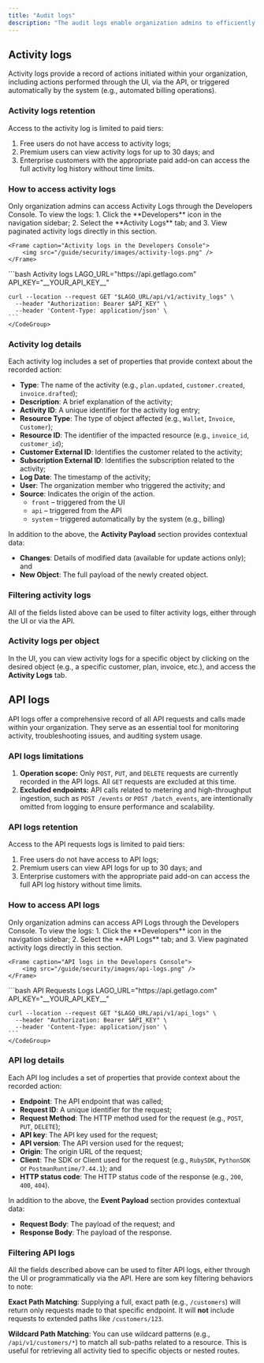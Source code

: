 ```yaml
---
title: "Audit logs"
description: "The audit logs enable organization admins to efficiently track member activity, providing detailed records of who performed each action, what was done, and when it occurred."
---
```


## Activity logs
Activity logs provide a record of actions initiated within your organization, including actions performed through the UI, via the API, or triggered automatically by the system (e.g., automated billing operations).


### Activity logs retention
Access to the activity log is limited to paid tiers:
1. Free users do not have access to activity logs;
2. Premium users can view activity logs for up to 30 days; and
3. Enterprise customers with the appropriate paid add-on can access the full activity log history without time limits.


### How to access activity logs
<Tabs>
  <Tab title="Dashboard">
    Only organization admins can access Activity Logs through the Developers Console.
    To view the logs:
    1. Click the **Developers** icon in the navigation sidebar;
    2. Select the **Activity Logs** tab; and
    3. View paginated activity logs directly in this section.

    <Frame caption="Activity logs in the Developers Console">
        <img src="/guide/security/images/activity-logs.png" />
    </Frame>
  </Tab>
  <Tab title="API">
    <CodeGroup>
    ```bash Activity logs
    LAGO_URL="https://api.getlago.com"
    API_KEY="__YOUR_API_KEY__"

    curl --location --request GET "$LAGO_URL/api/v1/activity_logs" \
      --header "Authorization: Bearer $API_KEY" \
      --header 'Content-Type: application/json' \
    ```
    </CodeGroup>
  </Tab>
</Tabs>


### Activity log details
Each activity log includes a set of properties that provide context about the recorded action:

- **Type**: The name of the activity (e.g., `plan.updated`, `customer.created`, `invoice.drafted`);
- **Description**: A brief explanation of the activity;
- **Activity ID**: A unique identifier for the activity log entry;
- **Resource Type**: The type of object affected (e.g., `Wallet`, `Invoice`, `Customer`);
- **Resource ID**: The identifier of the impacted resource (e.g., `invoice_id`, `customer_id`);
- **Customer External ID**: Identifies the customer related to the activity;
- **Subscription External ID**: Identifies the subscription related to the activity;
- **Log Date**: The timestamp of the activity;
- **User**: The organization member who triggered the activity; and
- **Source**: Indicates the origin of the action.
  - `front` – triggered from the UI
  - `api` – triggered from the API
  - `system` – triggered automatically by the system (e.g., billing)

In addition to the above, the **Activity Payload** section provides contextual data:
- **Changes**: Details of modified data (available for update actions only); and
- **New Object**: The full payload of the newly created object.

### Filtering activity logs
All of the fields listed above can be used to filter activity logs, either through the UI or via the API.

### Activity logs per object
In the UI, you can view activity logs for a specific object by clicking on the desired object (e.g., a specific customer, plan, invoice, etc.), and access the **Activity Logs** tab.



## API logs
API logs offer a comprehensive record of all API requests and calls made within your organization. They serve as an essential tool for monitoring activity, troubleshooting issues, and auditing system usage.

### API logs limitations
1. **Operation scope:** Only `POST`, `PUT`, and `DELETE` requests are currently recorded in the API logs. All `GET` requests are excluded at this time.
2. **Excluded endpoints:** API calls related to metering and high-throughput ingestion, such as `POST /events` or `POST /batch_events`, are intentionally omitted from logging to ensure performance and scalability.

### API logs retention
Access to the API requests logs is limited to paid tiers:
1. Free users do not have access to API logs;
2. Premium users can view API logs for up to 30 days; and
3. Enterprise customers with the appropriate paid add-on can access the full API log history without time limits.

### How to access API logs
<Tabs>
  <Tab title="Dashboard">
    Only organization admins can access API Logs through the Developers Console.
    To view the logs:
    1. Click the **Developers** icon in the navigation sidebar;
    2. Select the **API Logs** tab; and
    3. View paginated activity logs directly in this section.

    <Frame caption="API logs in the Developers Console">
        <img src="/guide/security/images/api-logs.png" />
    </Frame>
  </Tab>
  <Tab title="API">
    <CodeGroup>
    ```bash API Requests Logs
    LAGO_URL="https://api.getlago.com"
    API_KEY="__YOUR_API_KEY__"

    curl --location --request GET "$LAGO_URL/api/v1/api_logs" \
      --header "Authorization: Bearer $API_KEY" \
      --header 'Content-Type: application/json' \
    ```
    </CodeGroup>
  </Tab>
</Tabs>


### API log details
Each API log includes a set of properties that provide context about the recorded action:

- **Endpoint**: The API endpoint that was called;
- **Request ID**: A unique identifier for the request;
- **Request Method**: The HTTP method used for the request (e.g., `POST`, `PUT`, `DELETE`);
- **API key**: The API key used for the request;
- **API version**: The API version used for the request;
- **Origin**: The origin URL of the request;
- **Client**: The SDK or Client used for the request (e.g., `RubySDK`, `PythonSDK` or `PostmanRuntime/7.44.1`); and
- **HTTP status code**: The HTTP status code of the response (e.g., `200`, `400`, `404`).

In addition to the above, the **Event Payload** section provides contextual data:
- **Request Body**: The payload of the request; and
- **Response Body**: The payload of the response.



### Filtering API logs
All the fields described above can be used to filter API logs, either through the UI or programmatically via the API. Here are som key filtering behaviors to note:

**Exact Path Matching**: Supplying a full, exact path (e.g., `/customers`) will return only requests made to that specific endpoint. It will **not** include requests to extended paths like `/customers/123`.

**Wildcard Path Matching**: You can use wildcard patterns (e.g., `/api/v1/customers/*`) to match all sub-paths related to a resource. This is useful for retrieving all activity tied to specific objects or nested routes.